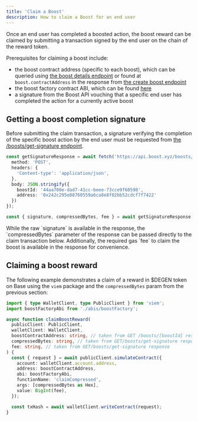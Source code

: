 ```yaml
---
title: 'Claim a Boost'
description: How to claim a Boost for an end user
---
```


Once an end user has completed a boosted action, the boost reward can be claimed by submitting a transaction signed by the end user on the chain of the reward token.

Prerequisites for claiming a boost include:

* the boost contract address (specific to each boost), which can be queried using [the boost details endpoint](fetch-boosts.md#querying-details-for-a-specific-boost) or found at `boost.contractAddress` in the response from [the create boost endpoint](create-a-boost.md#submitting-the-create-boost-request)
* the boost factory contract ABI, which can be found [here](https://github.com/rabbitholegg/questdk/blob/main/src/abi/quest-factory.ts)
* a signature from the Boost API vouching that a specific end user has completed the action for a currently active boost

## Getting a boost completion signature

Before submitting the claim transaction, a signature verifying the completion of the specific boost action by the end user must be requested from [the /boosts/get-signature endpoint](https://api.boost.xyz/docs#tag/boosts/paths/\~1boosts\~1get-signature/post).

```typescript
const getSignatureResponse = await fetch('https://api.boost.xyz/boosts/get-signature', {
  method: 'POST',
  headers: {
    'Content-type': 'application/json',
  },
  body: JSON.stringify({
    boostId: '44aa700e-dad7-41cc-beee-73cce9f60598',
    address: '0x242c295e88760559a6ca8e8f02bb52cdcf7f7422'
  })
});

const { signature, compressedBytes, fee } = await getSignatureResponse.json();
```

<Tip>
    While the raw `signature` is available in the response, the `compressedBytes` parameter of the response can be passed directly to the claim transaction below. Additionally, the required gas `fee` to claim the boost is available in the response for convenience.
</Tip>

## Claiming a boost reward

The following example demonstrates a claim of a reward in $DEGEN token on Base using the `viem` package and the `compressedBytes` param from the previous section:

```typescript
import { type WalletClient, type PublicClient } from 'viem';
import boostFactoryAbi from './abis/boostFactory';

async function claimBoostReward(
  publicClient: PublicClient,
  walletClient: WalletClient,
  boostContractAddress: string, // taken from GET /boosts/[boostId] response
  compressedBytes: string, // taken from GET/boosts/get-signature response
  fee: string, // taken from GET/boosts/get-signature response
) {
  const { request } = await publicClient.simulateContract({
    account: walletClient.account.address,
    address: boostContractAddress,
    abi: boostFactoryAbi,
    functionName: 'claimCompressed',
    args: [compressedBytes as Hex],
    value: BigInt(fee),
  });

  const txHash = await walletClient.writeContract(request);
}
```